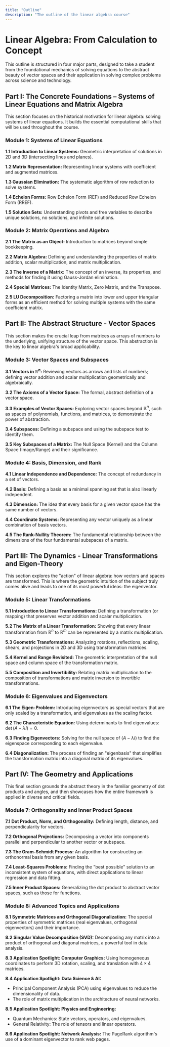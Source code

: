 ```yaml
---
title: "Outline"
description: "The outline of the linear algebra course"
---
```


# Linear Algebra: From Calculation to Concept

This outline is structured in four major parts, designed to take a student from the foundational mechanics of solving equations to the abstract beauty of vector spaces and their application in solving complex problems across science and technology.

## Part I: The Concrete Foundations – Systems of Linear Equations and Matrix Algebra

This section focuses on the historical motivation for linear algebra: solving systems of linear equations. It builds the essential computational skills that will be used throughout the course.

### Module 1: Systems of Linear Equations

**1.1 Introduction to Linear Systems:** Geometric interpretation of solutions in 2D and 3D (intersecting lines and planes).

**1.2 Matrix Representation:** Representing linear systems with coefficient and augmented matrices.

**1.3 Gaussian Elimination:** The systematic algorithm of row reduction to solve systems.

**1.4 Echelon Forms:** Row Echelon Form (REF) and Reduced Row Echelon Form (RREF).

**1.5 Solution Sets:** Understanding pivots and free variables to describe unique solutions, no solutions, and infinite solutions.

### Module 2: Matrix Operations and Algebra

**2.1 The Matrix as an Object:** Introduction to matrices beyond simple bookkeeping.

**2.2 Matrix Algebra:** Defining and understanding the properties of matrix addition, scalar multiplication, and matrix multiplication.

**2.3 The Inverse of a Matrix:** The concept of an inverse, its properties, and methods for finding it using Gauss-Jordan elimination.

**2.4 Special Matrices:** The Identity Matrix, Zero Matrix, and the Transpose.

**2.5 LU Decomposition:** Factoring a matrix into lower and upper triangular forms as an efficient method for solving multiple systems with the same coefficient matrix.

## Part II: The Abstract Structure - Vector Spaces

This section makes the crucial leap from matrices as arrays of numbers to the underlying, unifying structure of the vector space. This abstraction is the key to linear algebra's broad applicability.

### Module 3: Vector Spaces and Subspaces

**3.1 Vectors in $\mathbb{R}^n$:** Reviewing vectors as arrows and lists of numbers; defining vector addition and scalar multiplication geometrically and algebraically.

**3.2 The Axioms of a Vector Space:** The formal, abstract definition of a vector space.

**3.3 Examples of Vector Spaces:** Exploring vector spaces beyond $\mathbb{R}^n$, such as spaces of polynomials, functions, and matrices, to demonstrate the power of abstraction.

**3.4 Subspaces:** Defining a subspace and using the subspace test to identify them.

**3.5 Key Subspaces of a Matrix:** The Null Space (Kernel) and the Column Space (Image/Range) and their significance.

### Module 4: Basis, Dimension, and Rank

**4.1 Linear Independence and Dependence:** The concept of redundancy in a set of vectors.

**4.2 Basis:** Defining a basis as a minimal spanning set that is also linearly independent.

**4.3 Dimension:** The idea that every basis for a given vector space has the same number of vectors.

**4.4 Coordinate Systems:** Representing any vector uniquely as a linear combination of basis vectors.

**4.5 The Rank-Nullity Theorem:** The fundamental relationship between the dimensions of the four fundamental subspaces of a matrix.

## Part III: The Dynamics - Linear Transformations and Eigen-Theory

This section explores the "action" of linear algebra: how vectors and spaces are transformed. This is where the geometric intuition of the subject truly comes alive and leads to one of its most powerful ideas: the eigenvector.

### Module 5: Linear Transformations

**5.1 Introduction to Linear Transformations:** Defining a transformation (or mapping) that preserves vector addition and scalar multiplication.

**5.2 The Matrix of a Linear Transformation:** Showing that every linear transformation from $\mathbb{R}^n$ to $\mathbb{R}^m$ can be represented by a matrix multiplication.

**5.3 Geometric Transformations:** Analyzing rotations, reflections, scaling, shears, and projections in 2D and 3D using transformation matrices.

**5.4 Kernel and Range Revisited:** The geometric interpretation of the null space and column space of the transformation matrix.

**5.5 Composition and Invertibility:** Relating matrix multiplication to the composition of transformations and matrix inversion to invertible transformations.

### Module 6: Eigenvalues and Eigenvectors

**6.1 The Eigen-Problem:** Introducing eigenvectors as special vectors that are only scaled by a transformation, and eigenvalues as the scaling factor.

**6.2 The Characteristic Equation:** Using determinants to find eigenvalues: $\det(A - \lambda I) = 0$.

**6.3 Finding Eigenvectors:** Solving for the null space of $(A - \lambda I)$ to find the eigenspace corresponding to each eigenvalue.

**6.4 Diagonalization:** The process of finding an "eigenbasis" that simplifies the transformation matrix into a diagonal matrix of its eigenvalues.

## Part IV: The Geometry and Applications

This final section grounds the abstract theory in the familiar geometry of dot products and angles, and then showcases how the entire framework is applied in diverse and critical fields.

### Module 7: Orthogonality and Inner Product Spaces

**7.1 Dot Product, Norm, and Orthogonality:** Defining length, distance, and perpendicularity for vectors.

**7.2 Orthogonal Projections:** Decomposing a vector into components parallel and perpendicular to another vector or subspace.

**7.3 The Gram-Schmidt Process:** An algorithm for constructing an orthonormal basis from any given basis.

**7.4 Least-Squares Problems:** Finding the "best possible" solution to an inconsistent system of equations, with direct applications to linear regression and data fitting.

**7.5 Inner Product Spaces:** Generalizing the dot product to abstract vector spaces, such as those for functions.

### Module 8: Advanced Topics and Applications

**8.1 Symmetric Matrices and Orthogonal Diagonalization:** The special properties of symmetric matrices (real eigenvalues, orthogonal eigenvectors) and their importance.

**8.2 Singular Value Decomposition (SVD):** Decomposing any matrix into a product of orthogonal and diagonal matrices, a powerful tool in data analysis.

**8.3 Application Spotlight: Computer Graphics:** Using homogeneous coordinates to perform 3D rotation, scaling, and translation with $4 \times 4$ matrices.

**8.4 Application Spotlight: Data Science & AI:**
- Principal Component Analysis (PCA) using eigenvalues to reduce the dimensionality of data.
- The role of matrix multiplication in the architecture of neural networks.

**8.5 Application Spotlight: Physics and Engineering:**
- Quantum Mechanics: State vectors, operators, and eigenvalues.
- General Relativity: The role of tensors and linear operators.

**8.6 Application Spotlight: Network Analysis:** The PageRank algorithm's use of a dominant eigenvector to rank web pages.   